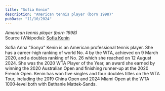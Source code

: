 ```yaml
---
title: "Sofia Kenin"
description: "American tennis player (born 1998)"
pubDate: "11/10/2024"
---
```


*American tennis player (born 1998)*  
Source (Wikipedia): [Sofia Kenin][1]

Sofia Anna "Sonya" Kenin is an American professional tennis player. She has a career-high ranking of world No. 4 by the WTA, achieved on 9 March 2020, and a doubles ranking of No. 26 which she reached on 12 August 2024. She was the 2020 WTA Player of the Year, an award she earned by winning the 2020 Australian Open and finishing runner-up at the 2020 French Open. Kenin has won five singles and four doubles titles on the WTA Tour, including the 2019 China Open and 2024 Miami Open at the WTA 1000-level both with Bethanie Mattek-Sands.

[1]: https://en.wikipedia.org/wiki/Sofia_Kenin
